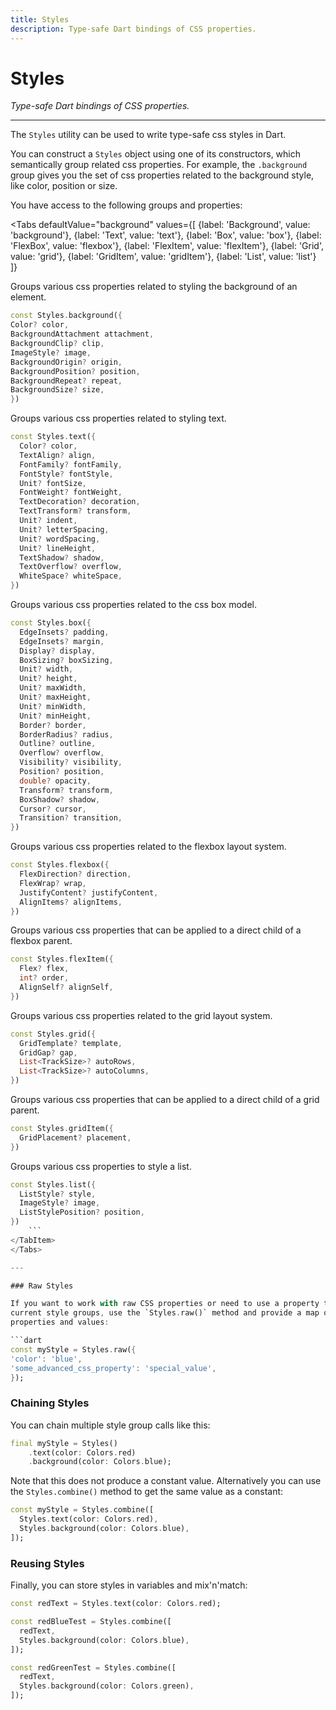 ```yaml
---
title: Styles
description: Type-safe Dart bindings of CSS properties.
---
```


# Styles
*Type-safe Dart bindings of CSS properties.*

---

The `Styles` utility can be used to write type-safe css styles in Dart.

You can construct a `Styles` object using one of its constructors, which semantically group related
css properties. For example, the `.background` group gives you the set of css properties related to the background style, like color, position or size.

You have access to the following groups and properties:

<Tabs defaultValue="background" values={[
{label: 'Background', value: 'background'},
{label: 'Text', value: 'text'},
{label: 'Box', value: 'box'},
{label: 'FlexBox', value: 'flexbox'},
{label: 'FlexItem', value: 'flexItem'},
{label: 'Grid', value: 'grid'},
{label: 'GridItem', value: 'gridItem'},
{label: 'List', value: 'list'}
]}
>
<TabItem value="background">

Groups various css properties related to styling the background of an element.

```dart
const Styles.background({
Color? color,
BackgroundAttachment attachment,
BackgroundClip? clip,
ImageStyle? image,
BackgroundOrigin? origin,
BackgroundPosition? position,
BackgroundRepeat? repeat,
BackgroundSize? size,
})
```

</TabItem>
<TabItem value="text">

Groups various css properties related to styling text.

```dart
const Styles.text({
  Color? color,
  TextAlign? align,
  FontFamily? fontFamily,
  FontStyle? fontStyle,
  Unit? fontSize,
  FontWeight? fontWeight,
  TextDecoration? decoration,
  TextTransform? transform,
  Unit? indent,
  Unit? letterSpacing,
  Unit? wordSpacing,
  Unit? lineHeight,
  TextShadow? shadow,
  TextOverflow? overflow,
  WhiteSpace? whiteSpace,
})
```

</TabItem>
<TabItem value="box">

Groups various css properties related to the css box model.

```dart
const Styles.box({
  EdgeInsets? padding,
  EdgeInsets? margin,
  Display? display,
  BoxSizing? boxSizing,
  Unit? width,
  Unit? height,
  Unit? maxWidth,
  Unit? maxHeight,
  Unit? minWidth,
  Unit? minHeight,
  Border? border,
  BorderRadius? radius,
  Outline? outline,
  Overflow? overflow,
  Visibility? visibility,
  Position? position,
  double? opacity,
  Transform? transform,
  BoxShadow? shadow,
  Cursor? cursor,
  Transition? transition,
})
```

</TabItem>
<TabItem value="flexbox">

Groups various css properties related to the flexbox layout system.

```dart
const Styles.flexbox({
  FlexDirection? direction,
  FlexWrap? wrap,
  JustifyContent? justifyContent,
  AlignItems? alignItems,
})
```

</TabItem>
<TabItem value="flexItem">

Groups various css properties that can be applied to a direct child of a flexbox parent.

```dart
const Styles.flexItem({
  Flex? flex,
  int? order,
  AlignSelf? alignSelf,
})
```

</TabItem>
<TabItem value="grid">

Groups various css properties related to the grid layout system.

```dart
const Styles.grid({
  GridTemplate? template,
  GridGap? gap,
  List<TrackSize>? autoRows,
  List<TrackSize>? autoColumns,
})
```

</TabItem>
<TabItem value="gridItem">

Groups various css properties that can be applied to a direct child of a grid parent.

```dart
const Styles.gridItem({
  GridPlacement? placement,
})
```

</TabItem>
<TabItem value="list">

Groups various css properties to style a list.

```dart
const Styles.list({
  ListStyle? style,
  ImageStyle? image,
  ListStylePosition? position,
})
    ```
</TabItem>
</Tabs>

---

### Raw Styles

If you want to work with raw CSS properties or need to use a property that is not supported by the
current style groups, use the `Styles.raw()` method and provide a map of
properties and values:

```dart
const myStyle = Styles.raw({
'color': 'blue',
'some_advanced_css_property': 'special_value',
});
```

### Chaining Styles

You can chain multiple style group calls like this:

```dart
final myStyle = Styles()
    .text(color: Colors.red)
    .background(color: Colors.blue);
```

Note that this does not produce a constant value. Alternatively you can use the `Styles.combine()` method to get the same
value as a constant:

```dart
const myStyle = Styles.combine([
  Styles.text(color: Colors.red),
  Styles.background(color: Colors.blue),
]);
```

### Reusing Styles

Finally, you can store styles in variables and mix'n'match:

```dart
const redText = Styles.text(color: Colors.red);

const redBlueTest = Styles.combine([
  redText,
  Styles.background(color: Colors.blue),
]);

const redGreenTest = Styles.combine([
  redText,
  Styles.background(color: Colors.green),
]);
```
